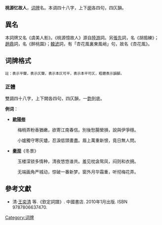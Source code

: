 '''桃源忆故人'''，[[词牌|词牌]]名。本调四十八字，上下[[阕|阕]]各四句，四仄韻。

== 異名 ==
本詞牌又名《虞美人影》。《桃源憶故人》源自[[陸游|陸游]]詞。另[[張先|張先]]詞，名《胡搗練》；[[趙鼎|趙鼎]]詞，名《醉桃園》；[[韓淲|韓淲]]詞，有「杏花風裏東風峭」句，故名《杏花風》。

== 词牌格式 ==
<span style="font-size:smaller;">註：{{平仄|平}}表示平聲，{{平仄|仄}}表示仄聲，{{平仄|[仄]}}表示本仄可平，{{平仄|[平]}}表示本平可仄，粗體表示韻腳。</span>

=== 正體 ===
雙調四十八字，上下闕各四句，四仄韻，一[[韵|韵]]到底。

{{quote|
{{平仄|
[平]平[仄]仄平平'''仄'''，[仄]仄[平]平[平]'''仄'''。[仄]仄[平]平[平]'''仄'''，[仄]仄平平'''仄'''。

[平]平[仄]仄平平'''仄'''，[仄]仄[平]平[平]'''仄'''。[仄]仄[平]平[平]'''仄'''，[仄]仄平平'''仄'''。}}
}}

'''例词'''：
*'''[[歐陽修|歐陽修]]'''
:梅梢弄粉香猶嫩，欲寄江南春信。別後愁腸縈損，說與伊爭穩。

:小爐獨守寒灰燼，忍淚低頭畫盡。眉上萬重新恨，竟日無人問。

*'''[[秦观|秦观]]'''《冬景》

:玉楼深锁多情种，清夜悠悠谁共。羞见枕衾鸳凤，闷则和衣拥。

:无端画角严城动，惊破一番新梦。窗外月华霜重，听彻梅花弄。

== 參考文獻 ==
*清·[[王奕清|王奕清]] 等.《欽定詞譜》. 中國書店. 2010年1月出版. ISBN 9787806637470.


{{詞牌}}
[[Category:词牌|Category:词牌]]